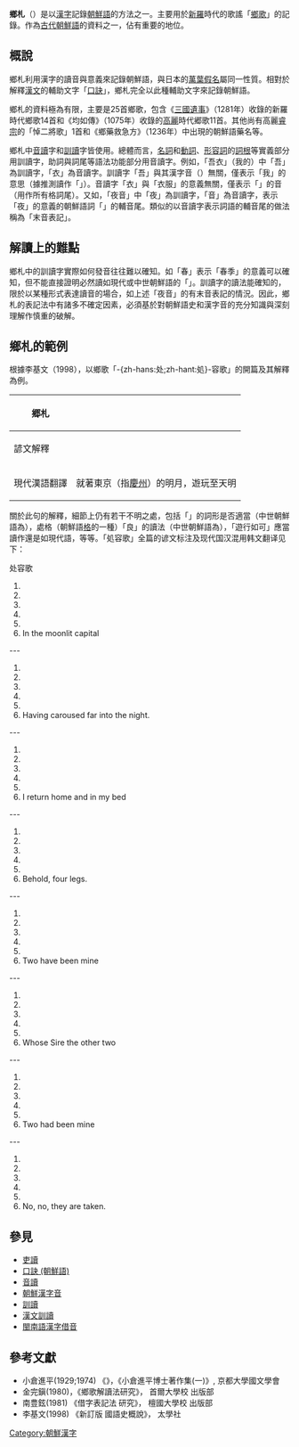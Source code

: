 {{Infobox Korean name|hangul=향찰|hanja=鄕札|rr=hyangchal|mr=hyangch'al}}
{{汉字}}
{{Korean writing}}
'''鄉札'''（{{lang|ko|향찰}}）是以[[漢字|漢字]]記錄[[朝鮮語|朝鮮語]]的方法之一。主要用於[[新羅|新羅]]時代的歌謠「[[鄉歌|鄉歌]]」的記錄。作為[[古朝鮮語|古代朝鮮語]]的資料之一，佔有重要的地位。

== 概說 ==
鄉札利用漢字的讀音與意義來記錄朝鮮語，與日本的[[萬葉假名|萬葉假名]]屬同一性質。相對於解釋[[漢文|漢文]]的輔助文字「[[口訣_(朝鮮語)|口訣]]」，鄉札完全以此種輔助文字來記錄朝鮮語。

鄉札的資料極為有限，主要是25首鄉歌，包含《[[三國遺事|三國遺事]]》（1281年）收錄的新羅時代鄉歌14首和《均如傳》（1075年）收錄的[[高麗|高麗]]時代郷歌11首。其他尚有高麗[[高麗睿宗|睿宗]]的「悼二將歌」1首和《鄉藥救急方》（1236年）中出現的朝鮮語藥名等。

鄉札中[[音讀|音讀]]字和[[訓讀|訓讀]]字皆使用。總體而言，[[名詞|名詞]]和[[動詞|動詞]]、[[形容詞|形容詞]]的[[詞根|詞根]]等實義部分用訓讀字，助詞與詞尾等語法功能部分用音讀字。例如，「吾衣」（我的）中「吾」為訓讀字，「衣」為音讀字。訓讀字「吾」與其漢字音（{{lang|ko|오}}）無關，僅表示「我」的意思（據推測讀作「{{lang|ko|나}}」）。音讀字「衣」與「衣服」的意義無關，僅表示「{{lang|ko|의}}」的音（用作所有格詞尾）。又如，「夜音」中「夜」為訓讀字，「音」為音讀字，表示「夜」的意義的朝鮮語詞「{{lang|ko|밤}}」的輔音尾。類似的以音讀字表示詞語的輔音尾的做法稱為「末音表記」。

== 解讀上的難點 ==
鄉札中的訓讀字實際如何發音往往難以確知。如「春」表示「春季」的意義可以確知，但不能直接證明必然讀如現代或中世朝鮮語的「{{lang|ko|봄}}」。訓讀字的讀法能確知的，限於以某種形式表達讀音的場合，如上述「夜音」的有末音表記的情況。因此，鄉札的表記法中有諸多不確定因素，必須基於對朝鮮語史和漢字音的充分知識與深刻理解作慎重的破解。

== 鄉札的範例 ==
根據李基文（1998），以鄉歌「-{zh-hans:处;zh-hant:処}-容歌」的開篇及其解釋為例。

{|class=wikitable
! 郷札
| {{古韓語|東京明期月良夜入伊遊行如可}}
|-
! 諺文解釋
| {{古韓語|東京 ᄇᆞᆯ기ㅣ ᄃᆞ라 밤드리 놀니다가}}
|-
! 現代漢語翻譯
| 就著東京（指[[慶州市|慶州]]）的明月，遊玩至天明
|}

關於此句的解釋，細節上仍有若干不明之處，包括「{{古韓語|ᄇᆞᆯ기}}」的詞形是否適當（中世朝鮮語為{{lang|ko|-ㄴ}}），處格（朝鮮語[[格_(語法)|格]]的一種）「良」的讀法（中世朝鮮語為{{lang|ko|-애/-에}}），「遊行如可」應當讀作{{lang|ko|놀니다가}}還是如現代語{{lang|ko|노니다가}}，等等。「処容歌」全篇的谚文标注及现代国汉混用韩文翻译见下：

处容歌

#{{lang|ko|{{ruby|東|새}}{{ruby|京|발}}{{ruby|明|발}}{{ruby|期|긔}}{{ruby|月|다}}{{ruby|良|래}}}}
#{{lang|ko|{{ruby|東|새}}{{ruby|京|발}}{{ruby|明|발}}긔{{ruby|月|달}}애}}
#{{lang|ko|{{ruby|京|서울}} {{ruby|明|밝}}은 {{ruby|月|달}} 아래}}
#{{lang|ko|{{ruby|京|서울}} {{ruby|明|밝}}은 {{ruby|月|달}}{{ruby|夜|밤}}에}}
#{{lang|ja|東京の明るき月に}}
#In the moonlit capital
---
#{{lang|ko|{{ruby|夜|밤}}{{ruby|入|드}}{{ruby|伊|리}}{{ruby|遊|노}}{{ruby|行|니}}{{ruby|如|다}}{{ruby|可|가}}}}
#{{lang|ko|{{ruby|夜|밤}}{{ruby|入|들}}이{{ruby|遊|노}}{{ruby|行|니}}다가}}
#{{lang|ko|{{ruby|夜|밤}} {{ruby|入|늦}}도록 {{ruby|遊|노}}{{ruby|行|닐}}다가}}
#{{lang|ko|{{ruby|夜|밤}}{{ruby|入|늦}}도록 {{ruby|遊行|놀}}고 지내다가}}
#{{lang|ja|夜更けまで遊び}}
# Having caroused far into the night. 
---
#{{lang|ko|{{ruby|入|드}}{{ruby|良|러}}{{ruby|沙|사}}{{ruby|寢|자}}{{ruby|矣|리}}{{ruby|見|보}}{{ruby|昆|곤}}}}
#{{lang|ko|{{ruby|入|들}}어사{{ruby|寢|잘}}이{{ruby|見|목}}온}}
#{{lang|ko|{{ruby|入|들}}어 와 {{ruby|寢|자}}리 {{ruby|見|보}}니}}
#{{lang|ko|{{ruby|入|들}}어와 {{ruby|寢|자}}리를 {{ruby|見|보}}니}}
#{{lang|ja|帰りて寝床を見るに}}
# I return home and in my bed
---
#{{lang|ko|{{ruby|脚|가}}{{ruby|烏|라}}{{ruby|伊|리}}{{ruby|四|네}}{{ruby|是|히}}{{ruby|良|어}}{{ruby|羅|라}}}}
#{{lang|ko|{{ruby|脚|가}}{{ruby|烏|라}}리{{ruby|四|네}}{{ruby|是|히}}{{ruby|良|어}}라}}
#{{lang|ko|{{ruby|脚|가}}{{ruby|烏|랑}}이가 {{ruby|四|넷}}{{ruby|是|이}}어라}}
#{{lang|ko|{{ruby|腿|다리}}가 {{ruby|四|넷}}{{ruby|是|이}}로구나}}
#{{lang|ja|脚が四本なり}}
#Behold, four legs.
---
#{{lang|ko|{{ruby|二|둘}}{{ruby|兮|흔1}}{{ruby|隱|흔2}}{{ruby|吾|내}}{{ruby|下|해}}{{ruby|於|엇1}}{{ruby|叱|엇2}}{{ruby|古|고}}}}
#{{lang|ko|{{ruby|二|둘}}흔{{ruby|吾|내}}해엇고}}
#{{lang|ko|{{ruby|二|둘}}은 {{ruby|吾|내}} 것인데}}
#{{lang|ko|{{ruby|二|둘}}은 {{ruby|吾|내}} {{ruby|是|것}}{{ruby|如|이지}}만({{ruby|吾|내}} 아{{ruby|吾|내}}{{ruby|是|이}}{{ruby|如|지}}만)}}
#{{lang|ja|二つは吾がものにして}}
#Two have been mine
---           
#{{lang|ko|{{ruby|二|둘}}{{ruby|兮|흔1}}{{ruby|隱|흔2}}{{ruby|誰|뉘1}}{{ruby|支|뉘2}}{{ruby|下|해}}{{ruby|焉|언}}{{ruby|古|고}}}}
#{{lang|ko|{{ruby|二|둘}}흔{{ruby|誰|뉘}}해언고}}
#{{lang|ko|{{ruby|二|둘}}은 {{ruby|誰|뉘}} 것인고}}
#{{lang|ko|{{ruby|二|둘}}은 {{ruby|誰|누구}}의 {{ruby|是|것}}인고?}}
#{{lang|ja|二つは誰がものぞ}}
#Whose Sire the other two
---
#{{lang|ko|{{ruby|本|본}}{{ruby|矣|대}}{{ruby|吾|내}}{{ruby|下|해}}{{ruby|是|다1}}{{ruby|如|다2}}{{ruby|馬|마}}{{ruby|於|란1}}{{ruby|隱|란2}}}}
#{{lang|ko|본{{ruby|矣|대}}{{ruby|吾|내}}해다마란}}
#{{lang|ko|{{ruby|本|본}}디 {{ruby|吾|내}} 것이{{ruby|是|었}}{{ruby|如|다}}마는}}
#{{lang|ko|{{ruby|本|본}}디 {{ruby|吾|내}} {{ruby|是|것}}{{ruby|如|이다}}마는({{ruby|吾|내}} 아{{ruby|吾|내}}{{ruby|是|이}}{{ruby|如|지}}만)}}
#{{lang|ja|本は吾がものなれど}}
#Two had been mine  
---
#{{lang|ko|{{ruby|奪|아}}{{ruby|叱|사}}{{ruby|乙|날}}{{ruby|何|엇}}{{ruby|如|디}}{{ruby|爲|하}}{{ruby|理|릿}}{{ruby|古|고}}}}
#{{lang|ko|{{ruby|奪|아}}사날{{ruby|何|엇}}{{ruby|如|디}}{{ruby|爲|하}}릿고}}
#{{lang|ko|{{ruby|奪|빼앗}}아간 것을 {{ruby|何|어}}{{ruby|如|찌}}{{ruby|爲|하}}리오}}
#{{lang|ko|{{ruby|奪|빼앗}}긴 {{ruby|物|것을}} {{ruby|何|어}}{{ruby|如|찌}}{{ruby|爲|하}}리}}
#{{lang|ja|奪いしを如何にせん}}
#No, no, they are taken.

== 參見 ==
*[[吏讀|吏讀]]
*[[口訣_(朝鮮語)|口訣 (朝鮮語)]]
*[[音讀|音讀]]
*[[朝鮮漢字音|朝鮮漢字音]]
*[[訓讀|訓讀]]
*[[漢文訓讀|漢文訓讀]]
*[[閩南語漢字借音|閩南語漢字借音]]

== 參考文獻 ==
*小倉進平(1929;1974) 《{{lang|ja|郷歌及び吏読の研究}}》，《小倉進平博士著作集(一)》, 京都大學國文學會
*金完鎭(1980)，《鄉歌解讀法研究》， 首爾大學校 出版部
*南豊鉉(1981) 《借字表記法 研究》， 檀國大學校 出版部
*李基文(1998) 《新訂版 國語史概說》， 太學社

{{韓語}}

[[Category:朝鮮漢字|Category:朝鮮漢字]]